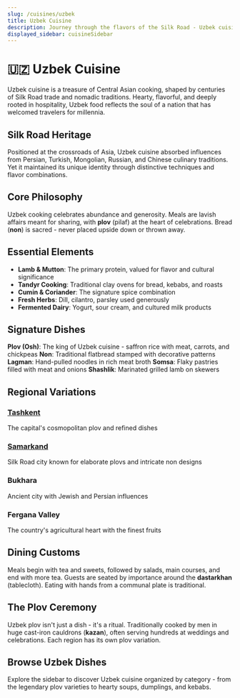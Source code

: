 ```yaml
---
slug: /cuisines/uzbek
title: Uzbek Cuisine
description: Journey through the flavors of the Silk Road - Uzbek cuisine combines nomadic traditions with influences from Persia, Turkey, Russia, and China
displayed_sidebar: cuisineSidebar
---
```


# 🇺🇿 Uzbek Cuisine

Uzbek cuisine is a treasure of Central Asian cooking, shaped by centuries of Silk Road trade and nomadic traditions. Hearty, flavorful, and deeply rooted in hospitality, Uzbek food reflects the soul of a nation that has welcomed travelers for millennia.

## Silk Road Heritage

Positioned at the crossroads of Asia, Uzbek cuisine absorbed influences from Persian, Turkish, Mongolian, Russian, and Chinese culinary traditions. Yet it maintained its unique identity through distinctive techniques and flavor combinations.

## Core Philosophy

Uzbek cooking celebrates abundance and generosity. Meals are lavish affairs meant for sharing, with **plov** (pilaf) at the heart of celebrations. Bread (**non**) is sacred - never placed upside down or thrown away.

## Essential Elements

- **Lamb & Mutton**: The primary protein, valued for flavor and cultural significance
- **Tandyr Cooking**: Traditional clay ovens for bread, kebabs, and roasts
- **Cumin & Coriander**: The signature spice combination
- **Fresh Herbs**: Dill, cilantro, parsley used generously
- **Fermented Dairy**: Yogurt, sour cream, and cultured milk products

## Signature Dishes

**Plov (Osh)**: The king of Uzbek cuisine - saffron rice with meat, carrots, and chickpeas
**Non**: Traditional flatbread stamped with decorative patterns
**Lagman**: Hand-pulled noodles in rich meat broth
**Somsa**: Flaky pastries filled with meat and onions
**Shashlik**: Marinated grilled lamb on skewers

## Regional Variations

### [Tashkent](/locations/uzbekistan/tashkent)

The capital's cosmopolitan plov and refined dishes

### [Samarkand](/locations/uzbekistan/samarkand)

Silk Road city known for elaborate plovs and intricate non designs

### Bukhara

Ancient city with Jewish and Persian influences

### Fergana Valley

The country's agricultural heart with the finest fruits

## Dining Customs

Meals begin with tea and sweets, followed by salads, main courses, and end with more tea. Guests are seated by importance around the **dastarkhan** (tablecloth). Eating with hands from a communal plate is traditional.

## The Plov Ceremony

Uzbek plov isn't just a dish - it's a ritual. Traditionally cooked by men in huge cast-iron cauldrons (**kazan**), often serving hundreds at weddings and celebrations. Each region has its own plov variation.

## Browse Uzbek Dishes

Explore the sidebar to discover Uzbek cuisine organized by category - from the legendary plov varieties to hearty soups, dumplings, and kebabs.
